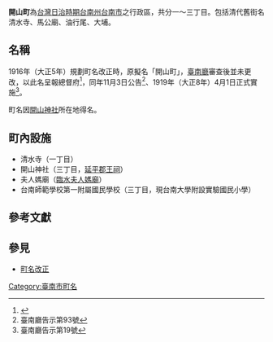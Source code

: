 {{japanese|japanese=開山町|kana=かいざんちょう|romaji=Kaizanchō}}
'''開山町'''為[[台灣日治時期|台灣日治時期]][[台南州|台南州]][[台南市|台南市]]之行政區，共分一～三丁目。包括清代舊街名清水寺、馬公廟、油行尾、大埔。

== 名稱 ==
1916年（大正5年）規劃町名改正時，原擬名「開山町」，[[臺南廳|臺南廳]]審查後並未更改，以此名呈報總督府<ref>{{cite journal zh | author=黃偉嘉 | authorlink= | coauthors= | title=從《臺南廳公文書》再探臺南市町名改正 | journal=臺灣文獻 | volume=66 | issue=1 | pages=161-180 | id= | url=http://www.th.gov.tw/ | accessdate= | quote= | date=2015年3月 | archive-date=2016-07-13 | archive-url=https://web.archive.org/web/20160713141105/http://www.th.gov.tw/ | dead-url=yes }}</ref>，同年11月3日公告<ref>臺南廳告示第93號</ref>、1919年（大正8年）4月1日正式實施<ref>臺南廳告示第19號</ref>。

町名因[[開山神社|開山神社]]所在地得名。
==町內設施==
*清水寺（一丁目）
*開山神社（三丁目，[[延平郡王祠|延平郡王祠]]）
*夫人媽廟（[[臨水夫人媽廟|臨水夫人媽廟]]）
*台南師範學校第一附屬國民學校（三丁目，現台南大學附設實驗國民小學）
==參考文獻==
<references/>

==參見==
*[[町名改正|町名改正]]

{{臺南市舊町名}}

[[Category:臺南市町名|Category:臺南市町名]]